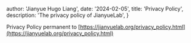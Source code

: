 
  author: 'Jianyue Hugo Liang',
  date: '2024-02-05',
  title: 'Privacy Policy',
  description:
    'The privacy policy of JianyueLab',
}


Privacy Policy permanent to [https://jianyuelab.org/privacy_policy.html](https://jianyuelab.org/privacy_policy.html)
